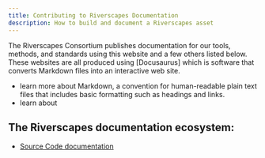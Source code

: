 ```yaml
---
title: Contributing to Riverscapes Documentation
description: How to build and document a Riverscapes asset
---
```


The Riverscapes Consortium publishes documentation for our tools, methods, and standards using this website and a few others listed below. These websites are all produced using [Docusaurus] which is software that converts Markdown files into an interactive web site. 

* learn more about Markdown, a convention for human-readable plain text files that includes basic formatting such as headings and links. 
* learn about 

## The Riverscapes documentation ecosystem: 

* [Source Code documentation](Source_Code)